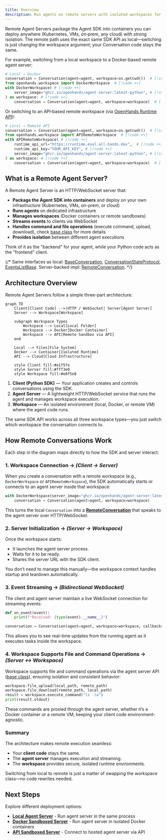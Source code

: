 ```yaml
---
title: Overview
description: Run agents on remote servers with isolated workspaces for production deployments.
---
```


Remote Agent Servers package the Agent SDK into containers you can deploy anywhere (Kubernetes, VMs, on‑prem, any cloud) with strong isolation. The remote path uses the exact same SDK API as local—switching is just changing the workspace argument; your Conversation code stays the same.


For example, switching from a local workspace to a Docker‑based remote agent server:

```python lines
# Local → Docker
conversation = Conversation(agent=agent, workspace=os.getcwd())  # [!code --]
from openhands.workspace import DockerWorkspace  # [!code ++]
with DockerWorkspace( # [!code ++]
    server_image="ghcr.io/openhands/agent-server:latest-python", # [!code ++]
) as workspace: # [!code ++]
    conversation = Conversation(agent=agent, workspace=workspace)  # [!code ++]
```

Or switching to an API‑based remote workspace (via [OpenHands Runtime API](https://runtime.all-hands.dev/)):

```python lines
# Local → Remote API
conversation = Conversation(agent=agent, workspace=os.getcwd())  # [!code --]
from openhands.workspace import APIRemoteWorkspace  # [!code ++]
with APIRemoteWorkspace( # [!code ++]
    runtime_api_url="https://runtime.eval.all-hands.dev",  # [!code ++]
    runtime_api_key="YOUR_API_KEY", # [!code ++]
    server_image="ghcr.io/openhands/agent-server:latest-python", # [!code ++]
) as workspace: # [!code ++]
    conversation = Conversation(agent=agent, workspace=workspace)  # [!code ++]
```


## What is a Remote Agent Server?

A Remote Agent Server is an HTTP/WebSocket server that:
- **Package the Agent SDK into containers** and deploy on your own infrastructure (Kubernetes, VMs, on-prem, or cloud)
- **Runs agents** on dedicated infrastructure
- **Manages workspaces** (Docker containers or remote sandboxes)
- **Streams events** to clients via WebSocket
- **Handles command and file operations** (execute command, upload, download), check [base class](https://github.com/All-Hands-AI/agent-sdk/blob/main/openhands-sdk/openhands/sdk/workspace/base.py) for more details
- **Provides isolation** between different agent executions

Think of it as the "backend" for your agent, while your Python code acts as the "frontend" client.

{/* 
Same interfaces as local: 
[BaseConversation](https://github.com/All-Hands-AI/agent-sdk/blob/main/openhands-sdk/openhands/sdk/conversation/base.py), 
[ConversationStateProtocol](https://github.com/All-Hands-AI/agent-sdk/blob/main/openhands-sdk/openhands/sdk/conversation/base.py), 
[EventsListBase](https://github.com/All-Hands-AI/agent-sdk/blob/main/openhands-sdk/openhands/sdk/conversation/events_list_base.py). Server-backed impl: 
[RemoteConversation](https://github.com/All-Hands-AI/agent-sdk/blob/main/openhands-sdk/openhands/sdk/conversation/impl/remote_conversation.py).
 */}


## Architecture Overview

Remote Agent Servers follow a simple three-part architecture:

```mermaid
graph TD
    Client[Client Code] -->|HTTP / WebSocket| Server[Agent Server]
    Server --> Workspace[Workspace]

    subgraph Workspace Types
        Workspace --> Local[Local Folder]
        Workspace --> Docker[Docker Container]
        Workspace --> API[Remote Sandbox via API]
    end

    Local --> Files[File System]
    Docker --> Container[Isolated Runtime]
    API --> Cloud[Cloud Infrastructure]

    style Client fill:#e1f5fe
    style Server fill:#fff3e0
    style Workspace fill:#e8f5e8
```

1. **Client (Python SDK)** — Your application creates and controls conversations using the SDK.  
2. **Agent Server** — A lightweight HTTP/WebSocket service that runs the agent and manages workspace execution.  
3. **Workspace** — An isolated environment (local, Docker, or remote VM) where the agent code runs.

The same SDK API works across all three workspace types—you just switch which workspace the conversation connects to.

## How Remote Conversations Work

Each step in the diagram maps directly to how the SDK and server interact:

### 1. Workspace Connection → *(Client → Server)*

When you create a conversation with a remote workspace (e.g., `DockerWorkspace` or `APIRemoteWorkspace`), the SDK automatically starts or connects to an agent server inside that workspace:

```python
with DockerWorkspace(server_image="ghcr.io/openhands/agent-server:latest") as workspace:
    conversation = Conversation(agent=agent, workspace=workspace)
```

This turns the local `Conversation` into a **[RemoteConversation](https://github.com/All-Hands-AI/agent-sdk/blob/main/openhands-sdk/openhands/sdk/conversation/impl/remote_conversation.py)** that speaks to the agent server over HTTP/WebSocket.


### 2. Server Initialization → *(Server → Workspace)*

Once the workspace starts:
- It launches the agent server process.
- Waits for it to be ready.
- Shares the server URL with the SDK client.

You don’t need to manage this manually—the workspace context handles startup and teardown automatically.

### 3. Event Streaming → *(Bidirectional WebSocket)*

The client and agent server maintain a live WebSocket connection for streaming events:

```python
def on_event(event):
    print(f"Received: {type(event).__name__}")

conversation = Conversation(agent=agent, workspace=workspace, callbacks=[on_event])
```

This allows you to see real-time updates from the running agent as it executes tasks inside the workspace.

### 4. Workspace Supports File and Command Operations → *(Server ↔ Workspace)*

Workspace supports file and command operations via the agent server API ([base class](https://github.com/All-Hands-AI/agent-sdk/blob/main/openhands-sdk/openhands/sdk/workspace/base.py)), ensuring isolation and consistent behavior:

```python
workspace.file_upload(local_path, remote_path)
workspace.file_download(remote_path, local_path)
result = workspace.execute_command("ls -la")
print(result.stdout)
```

These commands are proxied through the agent server, whether it’s a Docker container or a remote VM, keeping your client code environment-agnostic.

### Summary

The architecture makes remote execution seamless:
- Your **client code** stays the same.
- The **agent server** manages execution and streaming.
- The **workspace** provides secure, isolated runtime environments.

Switching from local to remote is just a matter of swapping the workspace class—no code rewrites needed.

## Next Steps

Explore different deployment options:

- **[Local Agent Server](/sdk/guides/agent-server/local-server)** - Run agent server in the same process
- **[Docker Sandboxed Server](/sdk/guides/agent-server/docker-sandbox)** - Run agent server in isolated Docker containers
- **[API Sandboxed Server](/sdk/guides/agent-server/api-sandbox)** - Connect to hosted agent server via API
